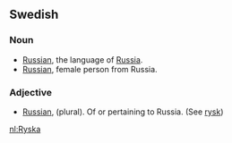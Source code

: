 ==Swedish==

===Noun===
*[[Russian]], the language of [[Russia]].
*[[Russian]], female person from Russia.

===Adjective===
* [[Russian]], (plural). Of or pertaining to Russia. (See [[rysk]])

[[nl:Ryska]]